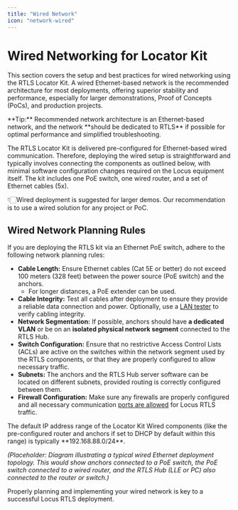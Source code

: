 ```yaml
---
title: "Wired Network"
icon: "network-wired"
---
```

# Wired Networking for Locator Kit

This section covers the setup and best practices for wired networking using the RTLS Locator Kit. A wired Ethernet-based network is the recommended architecture for most deployments, offering superior stability and performance, especially for larger demonstrations, Proof of Concepts (PoCs), and production projects.

<Callout type="info">
 **Tip:** Recommended network architecture is an Ethernet-based network, and the network **should be dedicated to RTLS** if possible for optimal performance and simplified troubleshooting.
</Callout>

The RTLS Locator Kit is delivered pre-configured for Ethernet-based wired communication. Therefore, deploying the wired setup is straightforward and typically involves connecting the components as outlined below, with minimal software configuration changes required on the Locus equipment itself.
The kit includes one PoE switch, one wired router, and a set of Ethernet cables (5x).

👇🏻Wired deployment is suggested for larger demos. Our recommendation is to use a wired solution for any project or PoC.

## Wired Network Planning Rules
If you are deploying the RTLS kit via an Ethernet PoE switch, adhere to the following network planning rules:
- **Cable Length:** Ensure Ethernet cables (Cat 5E or better) do not exceed 100 meters (328 feet) between the power source (PoE switch) and the anchors. 
  - For longer distances, a PoE extender can be used.
- **Cable Integrity:** Test all cables after deployment to ensure they provide a reliable data connection and power. Optionally, use a [LAN tester](https://www.amazon.com/Klein-Tools-VDV526-100-Network-Explorer/dp/B07RT1J9MB) to verify cabling integrity.
- **Network Segmentation:** If possible, anchors should have **a dedicated VLAN** or be on an **isolated physical network segment** connected to the RTLS Hub.
- **Switch Configuration:** Ensure that no restrictive Access Control Lists (ACLs) are active on the switches within the network segment used by the RTLS components, or that they are properly configured to allow necessary traffic.
- **Subnets:** The anchors and the RTLS Hub server software can be located on different subnets, provided routing is correctly configured between them.
- **Firewall Configuration:** Make sure any firewalls are properly configured and all necessary communication [ports are allowed](../ProjectExecution/NetworkLayout/NetworkArchitectureAndPorts) for Locus RTLS traffic.

<Callout type="info">
 The default IP address range of the Locator Kit Wired components (like the pre-configured router and anchors if set to DHCP by default within this range) is typically **192.168.88.0/24**.
</Callout>

*(Placeholder: Diagram illustrating a typical wired Ethernet deployment topology. This would show anchors connected to a PoE switch, the PoE switch connected to a wired router, and the RTLS Hub (LLE or PC) also connected to the router or switch.)*

Properly planning and implementing your wired network is key to a successful Locus RTLS deployment.

